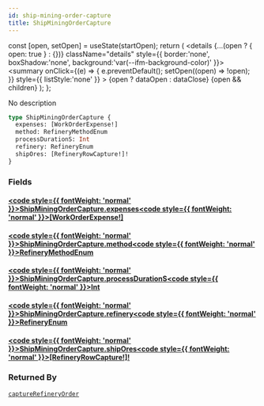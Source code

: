 ```yaml
---
id: ship-mining-order-capture
title: ShipMiningOrderCapture
---
```









  const [open, setOpen] = useState(startOpen);
  return (
    <details {...(open ? { open: true } : {})} className="details" style={{ border:'none', boxShadow:'none', background:'var(--ifm-background-color)' }}>
      <summary
        onClick={(e) => {
          e.preventDefault();
          setOpen((open) => !open);
        }}
        style={{ listStyle:'none' }}
      >
      {open ? dataOpen : dataClose}
      </summary>
      {open && children}
    </details>
  );
};








No description


```graphql
type ShipMiningOrderCapture {
  expenses: [WorkOrderExpense!]
  method: RefineryMethodEnum
  processDurationS: Int
  refinery: RefineryEnum
  shipOres: [RefineryRowCapture!]!
}
```




### Fields

#### [<code style={{ fontWeight: 'normal' }}>ShipMiningOrderCapture.<b>expenses</b></code>](#)<Bullet />[<code style={{ fontWeight: 'normal' }}><b>[WorkOrderExpense!]</b></code>](/api/types/objects/work-order-expense.mdx) <Badge class="badge badge--secondary " text="list"/> <Badge class="badge badge--secondary " text="object"/> 



#### [<code style={{ fontWeight: 'normal' }}>ShipMiningOrderCapture.<b>method</b></code>](#)<Bullet />[<code style={{ fontWeight: 'normal' }}><b>RefineryMethodEnum</b></code>](/api/types/enums/refinery-method-enum.mdx) <Badge class="badge badge--secondary " text="enum"/> 



#### [<code style={{ fontWeight: 'normal' }}>ShipMiningOrderCapture.<b>processDurationS</b></code>](#)<Bullet />[<code style={{ fontWeight: 'normal' }}><b>Int</b></code>](/api/types/scalars/int.mdx) <Badge class="badge badge--secondary " text="scalar"/> 



#### [<code style={{ fontWeight: 'normal' }}>ShipMiningOrderCapture.<b>refinery</b></code>](#)<Bullet />[<code style={{ fontWeight: 'normal' }}><b>RefineryEnum</b></code>](/api/types/enums/refinery-enum.mdx) <Badge class="badge badge--secondary " text="enum"/> 



#### [<code style={{ fontWeight: 'normal' }}>ShipMiningOrderCapture.<b>shipOres</b></code>](#)<Bullet />[<code style={{ fontWeight: 'normal' }}><b>[RefineryRowCapture!]!</b></code>](/api/types/objects/refinery-row-capture.mdx) <Badge class="badge badge--secondary badge--non_null" text="non-null"/> <Badge class="badge badge--secondary " text="object"/> 







### Returned By

[`captureRefineryOrder`](/api/operations/queries/capture-refinery-order.mdx)  <Badge class="badge badge--secondary badge--relation" text="query"/>